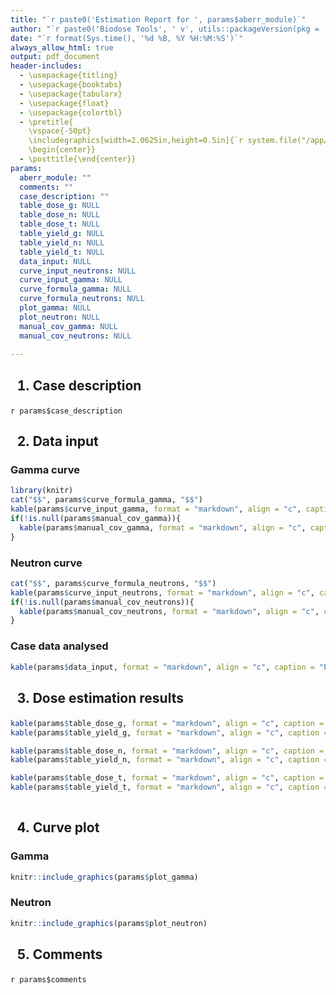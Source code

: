 ---
title: "`r paste0('Estimation Report for ', params$aberr_module)`"
author: "`r paste0('Biodose Tools', ' v', utils::packageVersion(pkg = 'biodosetools'))`"
date: "`r format(Sys.time(), '%d %B, %Y %H:%M:%S')`"
always_allow_html: true
output: pdf_document
header-includes:
  - \usepackage{titling}
  - \usepackage{booktabs}
  - \usepackage{tabularx}
  - \usepackage{float}
  - \usepackage{colortbl}
  - \pretitle{
    \vspace{-50pt}
    \includegraphics[width=2.0625in,height=0.5in]{`r system.file("/app/reports/logo.pdf", package = "biodosetools")`}\LARGE\\
    \begin{center}}
  - \posttitle{\end{center}}
params:
  aberr_module: ""
  comments: ""
  case_description: ""
  table_dose_g: NULL 
  table_dose_n: NULL 
  table_dose_t: NULL 
  table_yield_g: NULL 
  table_yield_n: NULL 
  table_yield_t: NULL 
  data_input: NULL 
  curve_input_neutrons: NULL 
  curve_input_gamma: NULL 
  curve_formula_gamma: NULL
  curve_formula_neutrons: NULL
  plot_gamma: NULL
  plot_neutron: NULL
  manual_cov_gamma: NULL
  manual_cov_neutrons: NULL 
  
---
<h2>1. Case description</h2> 

`r params$case_description`

<h2>2. Data input</h2>

<h3>Gamma curve</h3> 
```{r, echo=FALSE, results='asis'}
library(knitr)
cat("$$", params$curve_formula_gamma, "$$")
kable(params$curve_input_gamma, format = "markdown", align = "c", caption = "Coefficients")
if(!is.null(params$manual_cov_gamma)){
  kable(params$manual_cov_gamma, format = "markdown", align = "c", caption = "Variance-covariance matrix")
}
```

<h3>Neutron curve</h3> 
```{r, echo=FALSE, results='asis'}
cat("$$", params$curve_formula_neutrons, "$$")
kable(params$curve_input_neutrons, format = "markdown", align = "c", caption = "Coefficients")
if(!is.null(params$manual_cov_neutrons)){
  kable(params$manual_cov_neutrons, format = "markdown", align = "c", caption = "Variance-covariance matrix")
}
```

<h3>Case data analysed</h3> 
```{r, echo=FALSE, results='asis'}
kable(params$data_input, format = "markdown", align = "c", caption = "Provided case data")
```



<h2>3. Dose estimation results</h2>
```{r, echo=FALSE, results='asis'}
kable(params$table_dose_g, format = "markdown", align = "c", caption = "Dose estimation Gamma (Gy)", row.names = TRUE)
kable(params$table_yield_g, format = "markdown", align = "c", caption = "Yield estimation Gamma (dic/cell)", row.names = TRUE)

kable(params$table_dose_n, format = "markdown", align = "c", caption = "Dose estimation Neutrons (Gy)",  row.names = TRUE)
kable(params$table_yield_n, format = "markdown", align = "c", caption = "Yield estimation Neutrons (dic/cell)",  row.names = TRUE)

kable(params$table_dose_t, format = "markdown", align = "c", caption = "Dose estimation total (Gy)",  row.names = TRUE)
kable(params$table_yield_t, format = "markdown", align = "c", caption = "Yield estimation total (dic/cell)",  row.names = TRUE)
 
```

<h2>4. Curve plot</h2>
<h3>Gamma</h3>
```{r, echo=FALSE, results='asis', out.width="\\linewidth"}
knitr::include_graphics(params$plot_gamma)
```
<h3>Neutron</h3>
```{r, echo=FALSE, results='asis', out.width="\\linewidth"}
knitr::include_graphics(params$plot_neutron)
```

<h2>5. Comments</h2>

`r params$comments`

